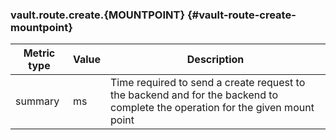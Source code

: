 ### vault.route.create.{MOUNTPOINT} {#vault-route-create-mountpoint}

Metric type | Value | Description
----------- | ----- | -----------
summary     | ms    | Time required to send a create request to the backend and for the backend to complete the operation for the given mount point
